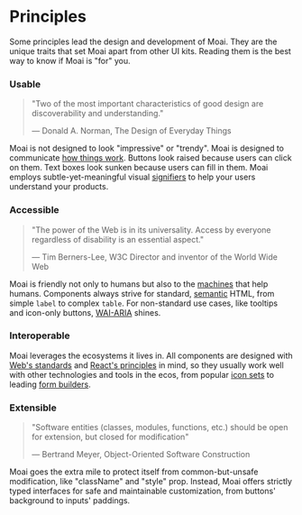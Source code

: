 
<Meta title="Principles" />

# Principles

Some principles lead the design and development of Moai. They are the unique traits that set Moai apart from other UI kits. Reading them is the best way to know if Moai is "for" you.

### Usable

> "Two of the most important characteristics of good design are discoverability and understanding."
>
> — Donald A. Norman, The Design of Everyday Things

Moai is not designed to look "impressive" or "trendy". Moai is designed to communicate [how things work][htw]. Buttons look raised because users can click on them. Text boxes look sunken because users can fill in them. Moai employs subtle-yet-meaningful visual [signifiers][snf] to help your users understand your products.

[htw]: https://www.nngroup.com/articles/mental-models/
[snf]: http://jnd.org/dn.mss/signifiers_not_affordances.html

### Accessible

> "The power of the Web is in its universality. Access by everyone regardless of disability is an essential aspect."
>
> — Tim Berners-Lee, W3C Director and inventor of the World Wide Web

Moai is friendly not only to humans but also to the [machines][sr] that help humans. Components always strive for standard, [semantic][smt] HTML, from simple `label` to complex `table`. For non-standard use cases, like tooltips and icon-only buttons, [WAI-ARIA][aria] shines.

[sr]: https://en.wikipedia.org/wiki/Screen_reader
[smt]: https://en.wikipedia.org/wiki/Semantic_HTML
[aria]: https://www.w3.org/WAI/standards-guidelines/aria/

### Interoperable

Moai leverages the ecosystems it lives in. All components are designed with [Web's standards][web] and [React's principles][react] in mind, so they usually work well with other technologies and tools in the ecos, from popular [icon sets][icon] to leading [form builders][form].

[web]: https://html.spec.whatwg.org/
[react]: https://reactjs.org/docs/design-principles.html
[icon]: /docs/patterns-icon--primary
[form]: /docs/patterns-form--primary

### Extensible

> "Software entities (classes, modules, functions, etc.) should be open for extension, but closed for modification"
>
> — Bertrand Meyer, Object-Oriented Software Construction

Moai goes the extra mile to protect itself from common-but-unsafe modification, like "className" and "style" prop. Instead, Moai offers strictly typed interfaces for safe and maintainable customization, from buttons' background to inputs' paddings.
